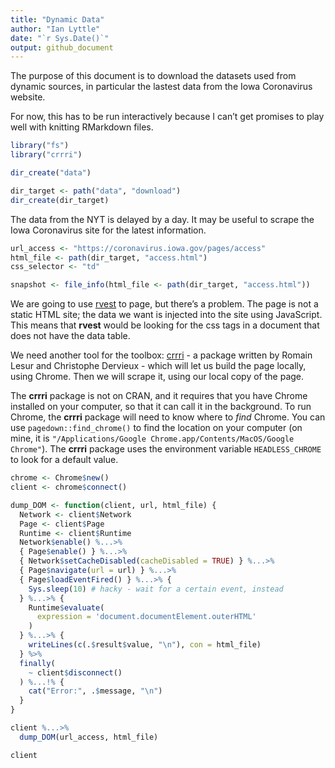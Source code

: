 ```yaml
---
title: "Dynamic Data"
author: "Ian Lyttle"
date: "`r Sys.Date()`"
output: github_document
---
```


The purpose of this document is to download the datasets used from dynamic sources, in particular the lastest data from the Iowa Coronavirus website.

For now, this has to be run interactively because I can't get promises to play well with knitting RMarkdown files.

```r
library("fs")
library("crrri")
```


```r
dir_create("data")

dir_target <- path("data", "download")
dir_create(dir_target)
```

The data from the NYT is delayed by a day. It may be useful to scrape the Iowa Coronavirus site for the latest information.

```r
url_access <- "https://coronavirus.iowa.gov/pages/access"
html_file <- path(dir_target, "access.html")
css_selector <- "td"

snapshot <- file_info(html_file <- path(dir_target, "access.html"))
```

We are going to use [rvest](https://rvest.tidyverse.org/) to page, but there's a problem. The page is not a static HTML site; the data we want is injected into the site using JavaScript. This means that **rvest** would be looking for the css tags in a document that does not have the data table.

We need another tool for the toolbox: [crrri](https://rlesur.github.io/crrri) - a package written by Romain Lesur and Christophe Dervieux - which will let us build the page locally, using Chrome. Then we will scrape it, using our local copy of the page.

The **crrri** package is not on CRAN, and it requires that you have Chrome installed on your computer, so that it can call it in the background. To run Chrome, the **crrri** package will need to know where to *find* Chrome. You can use `pagedown::find_chrome()` to find the location on your computer (on mine, it is `"/Applications/Google Chrome.app/Contents/MacOS/Google Chrome"`). The **crrri** package uses the environment variable `HEADLESS_CHROME` to look for a default value.

```r
chrome <- Chrome$new()
client <- chrome$connect()
```

```r
dump_DOM <- function(client, url, html_file) {
  Network <- client$Network
  Page <- client$Page
  Runtime <- client$Runtime
  Network$enable() %...>%
  { Page$enable() } %...>%
  { Network$setCacheDisabled(cacheDisabled = TRUE) } %...>% 
  { Page$navigate(url = url) } %...>%
  { Page$loadEventFired() } %...>% {
    Sys.sleep(10) # hacky - wait for a certain event, instead
  } %...>% { 
    Runtime$evaluate(
      expression = 'document.documentElement.outerHTML'
    ) 
  } %...>% {
    writeLines(c(.$result$value, "\n"), con = html_file) 
  } %>%
  finally(
    ~ client$disconnect()
  ) %...!% {
    cat("Error:", .$message, "\n")
  }
}
```

```r
client %...>% 
  dump_DOM(url_access, html_file)
```


```r
client
```

